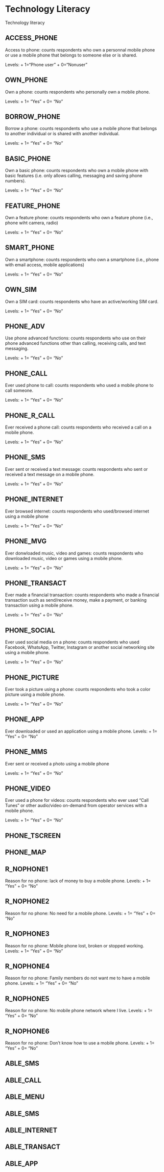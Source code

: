 # Technology Literacy

Technology literacy

## ACCESS_PHONE
Access to phone: counts respondents who own a personnal mobile phone or use a mobile phone that belongs to someone else or is shared.

Levels: 
+ 1="Phone user"
+ 0="Nonuser"

## OWN_PHONE
Own a phone: counts respondents who personally own a mobile phone.

Levels:
+ 1= "Yes"
+ 0= "No"

## BORROW_PHONE
Borrow a phone: counts respondents who use a mobile phone that belongs to another individual or is shared with another individual.

Levels:
+ 1= "Yes"
+ 0= "No"

## BASIC_PHONE
Own a basic phone: counts respondents who own a mobile phone with basic features (i.e. only allows calling, messaging and saving phone numbers).

Levels:
+ 1= "Yes"
+ 0= "No"

## FEATURE_PHONE
Own a feature phone: counts respondents who own a feature phone (i.e., phone wiht camera, radio)

Levels:
+ 1= "Yes"
+ 0= "No"

## SMART_PHONE
Own a smartphone: counts respondents who own a smartphone (i.e., phone with email access, mobile applications)

Levels:
+ 1= "Yes"
+ 0= "No"

## OWN_SIM
Own a SIM card: counts respondents who have an active/working SIM card. 

Levels:
+ 1= "Yes"
+ 0= "No"

## PHONE_ADV
Use phone advanced functions: counts respondents who use on their phone advanced functions other than calling, receiving calls, and text messaging.

Levels:
+ 1= "Yes"
+ 0= "No"

## PHONE_CALL
Ever used phone to call: counts respondents who used a mobile phone to call someone.

Levels:
+ 1= "Yes"
+ 0= "No"

## PHONE_R_CALL
Ever received a phone call: counts respondents who received a call on a mobile phone.

Levels:
+ 1= "Yes"
+ 0= "No"

## PHONE_SMS
Ever sent or received a text message: counts respondents who sent or received a text message on a mobile phone.

Levels:
+ 1= "Yes"
+ 0= "No"

## PHONE_INTERNET
Ever browsed internet: counts respondents who used/browsed internet using a mobile phone

Levels:
+ 1= "Yes"
+ 0= "No"

## PHONE_MVG
Ever donwloaded music, video and games: counts respondents who downloaded music, video or games using a mobile phone.

Levels:
+ 1= "Yes"
+ 0= "No"

## PHONE_TRANSACT
Ever made a financial transaction: counts respondents who made a financial transaction such as send/receive money, make a payment, or banking transaction using a mobile phone.

Levels:
+ 1= "Yes"
+ 0= "No"

## PHONE_SOCIAL
Ever used social media on a phone: counts respondents who used Facebook, WhatsApp, Twitter, Instagram or another social networking site using a mobile phone.

Levels:
+ 1= "Yes"
+ 0= "No"

## PHONE_PICTURE
Ever took a picture using a phone: counts respondents who took a color picture using a mobile phone.

Levels:
+ 1= "Yes"
+ 0= "No"

## PHONE_APP
Ever downloaded or used an application using a mobile phone.
Levels:
+ 1= "Yes"
+ 0= "No"

## PHONE_MMS
Ever sent or received a photo using a mobile phone

Levels:
+ 1= "Yes"
+ 0= "No"

## PHONE_VIDEO
Ever used a phone for videos: counts respondents who ever used “Call Tunes” or other audio/video on-demand from operator services with a mobile phone.

Levels:
+ 1= "Yes"
+ 0= "No"

## PHONE_TSCREEN
## PHONE_MAP


## R_NOPHONE1
Reason for no phone: lack of money to buy a mobile phone.
Levels:
+ 1= "Yes"
+ 0= "No"

## R_NOPHONE2
Reason for no phone: No need for a mobile phone.
Levels:
+ 1= "Yes"
+ 0= "No"

## R_NOPHONE3
Reason for no phone: Mobile phone lost, broken or stopped working.
Levels:
+ 1= "Yes"
+ 0= "No"

## R_NOPHONE4
Reason for no phone: Family members do not want me to have a mobile phone.
Levels:
+ 1= "Yes"
+ 0= "No"

## R_NOPHONE5
Reason for no phone: No mobile phone network where I live.
Levels:
+ 1= "Yes"
+ 0= "No"

## R_NOPHONE6
Reason for no phone: Don't know how to use a mobile phone.
Levels:
+ 1= "Yes"
+ 0= "No"

## ABLE_SMS
## ABLE_CALL
## ABLE_MENU
## ABLE_SMS
## ABLE_INTERNET
## ABLE_TRANSACT
## ABLE_APP

